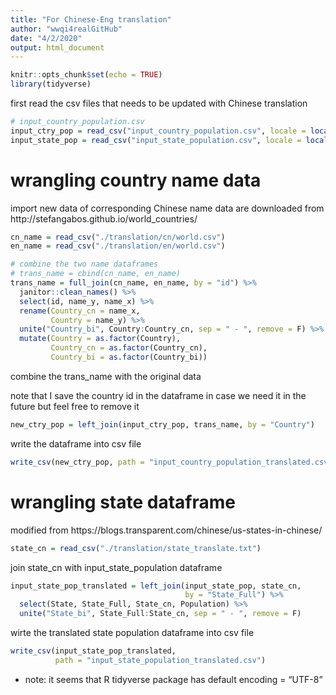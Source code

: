 ```yaml
---
title: "For Chinese-Eng translation"
author: "wwqi4realGitHub"
date: "4/2/2020"
output: html_document
---
```


```r
knitr::opts_chunk$set(echo = TRUE)
library(tidyverse)
```

first read the csv files that needs to be updated with Chinese translation
```r
# input_country_population.csv
input_ctry_pop = read_csv("input_country_population.csv", locale = locale(encoding = "UTF-8"))
input_state_pop = read_csv("input_state_population.csv", locale = locale(encoding = "UTF-8"))
```


# wrangling country name data

import new data of corresponding Chinese name
data are downloaded from http://stefangabos.github.io/world_countries/
```r
cn_name = read_csv("./translation/cn/world.csv")
en_name = read_csv("./translation/en/world.csv")

# combine the two name dataframes
# trans_name = cbind(cn_name, en_name)
trans_name = full_join(cn_name, en_name, by = "id") %>% 
  janitor::clean_names() %>% 
  select(id, name_y, name_x) %>% 
  rename(Country_cn = name_x, 
         Country = name_y) %>% 
  unite("Country_bi", Country:Country_cn, sep = " - ", remove = F) %>% 
  mutate(Country = as.factor(Country), 
         Country_cn = as.factor(Country_cn), 
         Country_bi = as.factor(Country_bi))
```

combine the trans_name with the original data

note that I save the country id in the dataframe in case we need it in the future
but feel free to remove it
```r
new_ctry_pop = left_join(input_ctry_pop, trans_name, by = "Country")
```

write the dataframe into csv file
```r
write_csv(new_ctry_pop, path = "input_country_population_translated.csv")
```



# wrangling state dataframe

modified from https://blogs.transparent.com/chinese/us-states-in-chinese/
```r
state_cn = read_csv("./translation/state_translate.txt")
```

join state_cn with input_state_population dataframe
```r
input_state_pop_translated = left_join(input_state_pop, state_cn, 
                                       by = "State_Full") %>% 
  select(State, State_Full, State_cn, Population) %>% 
  unite("State_bi", State_Full:State_cn, sep = " - ", remove = F)
```

wirte the translated state population dataframe into csv file

```r
write_csv(input_state_pop_translated, 
          path = "input_state_population_translated.csv")
```

* note: it seems that R tidyverse package has default encoding = "UTF-8"


